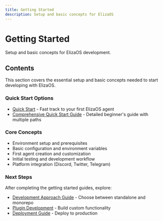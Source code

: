 ```yaml
---
title: Getting Started
description: Setup and basic concepts for ElizaOS
---
```


# Getting Started

Setup and basic concepts for ElizaOS development.

## Contents

This section covers the essential setup and basic concepts needed to start developing with ElizaOS.

### Quick Start Options

- [Quick Start](./quick-start) - Fast track to your first ElizaOS agent
- [Comprehensive Quick Start Guide](../guides/quickstart-comprehensive) - Detailed beginner's guide
  with multiple paths

### Core Concepts

- Environment setup and prerequisites
- Basic configuration and environment variables
- First agent creation and customization
- Initial testing and development workflow
- Platform integration (Discord, Twitter, Telegram)

### Next Steps

After completing the getting started guides, explore:

- [Development Approach Guide](../guides/choosing-development-approach) - Choose between standalone
  and monorepo
- [Plugin Development](../guides/plugin-development-linking) - Build custom functionality
- [Deployment Guide](../guides/deployment-guide) - Deploy to production
